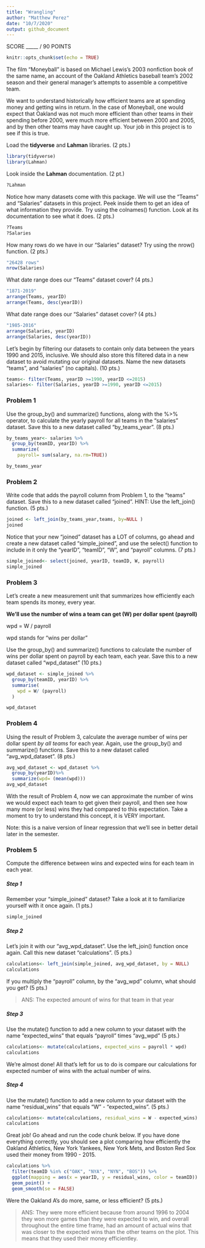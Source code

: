 ```yaml
---
title: "Wrangling"
author: "Matthew Perez"
date: "10/7/2020"
output: github_document
---
```


SCORE _____ / 90 POINTS
```r
knitr::opts_chunk$set(echo = TRUE) 
```


The film "Moneyball" is based on Michael Lewis's 2003 nonfiction book of the same name, an account of the Oakland Athletics baseball team's 2002 season and their general manager's attempts to assemble a competitive team.

We want to understand historically how efficient teams are at spending money and getting wins in return. In the case of Moneyball, one would expect that Oakland was not much more efficient than other teams in their spending before 2000, were much more efficient between 2000 and 2005, and by then other teams may have caught up. Your job in this project is to see if this is true.

Load the **tidyverse** and **Lahman** libraries. (2 pts.)

```r
library(tidyverse)
library(Lahman)
```

Look inside the **Lahman** documentation. (2 pt.)

```r
?Lahman
```

Notice how many datasets come with this package. We will use the "Teams" and "Salaries" datasets in this project. Peek inside them to get an idea of what information they provide. Try using the colnames() function. Look at its documentation to see what it does. (2 pts.)

```r
?Teams
?Salaries
```

How many rows do we have in our "Salaries" dataset? Try using the nrow() function. (2 pts.)

```r
"26428 rows"
nrow(Salaries)
```

What date range does our "Teams" dataset cover? (4 pts.)

```r
"1871-2019"
arrange(Teams, yearID)
arrange(Teams, desc(yearID))
```

What date range does our "Salaries" dataset cover? (4 pts.)

```r
"1985-2016"
arrange(Salaries, yearID)
arrange(Salaries, desc(yearID))
```

Let's begin by filtering our datasets to contain only data between the years 1990 and 2015, inclusive. We should also store this filtered data in a new dataset to avoid mutating our original datasets. Name the new datasets "teams", and "salaries" (no capitals). (10 pts.)

```r
teams<- filter(Teams, yearID >=1990, yearID <=2015)
salaries<- filter(Salaries, yearID >=1990, yearID <=2015)

```

### Problem 1

Use the group_by() and summarize() functions, along with the %>% operator, to calculate the yearly payroll for all teams in the "salaries" dataset. Save this to a new dataset called "by_teams_year". (8 pts.)

```r
by_teams_year<- salaries %>%
  group_by(teamID, yearID) %>%
  summarize(
    payroll= sum(salary, na.rm=TRUE))

by_teams_year
```

### Problem 2

Write code that adds the payroll column from Problem 1, to the "teams" dataset. Save this to a new dataset called "joined".
HINT: Use the left_join() function. (5 pts.)

```r
joined <- left_join(by_teams_year,teams, by=NULL )
joined
```

Notice that your new "joined" dataset has a LOT of columns, go ahead and create a new dataset called "simple_joined", and use the select() function to include in it only the "yearID", "teamID", "W", and "payroll" columns. (7 pts.)

```r
simple_joined<- select(joined, yearID, teamID, W, payroll)
simple_joined
```

### Problem 3

Let's create a new measurement unit that summarizes how efficiently each team spends its money, every year. 

**We’ll use the number of wins a team can get (W) per dollar spent (payroll)**

wpd = W / payroll

wpd stands for "wins per dollar"

Use the group_by() and summarize() functions to calculate the number of wins per dollar spent on payroll by each team, each year. Save this to a new dataset called "wpd_dataset" (10 pts.)

```r
wpd_dataset <- simple_joined %>%
  group_by(teamID, yearID) %>%
  summarise(
    wpd = W/ (payroll)
  )

wpd_dataset
```

### Problem 4 

Using the result of Problem 3, calculate the average number of wins per dollar spent *by all teams* for each year. Again, use the group_by() and summarize() functions. Save this to a new dataset called "avg_wpd_dataset". (8 pts.)

```r
avg_wpd_dataset <- wpd_dataset %>%
  group_by(yearID)%>%
  summarize(wpd= (mean(wpd)))
avg_wpd_dataset
```

With the result of Problem 4, now we can approximate the number of wins we would expect each team to get given their payroll, and then see how many more (or less) wins they had compared to this expectation. Take a moment to try to understand this concept, it is VERY important. 

Note: this is a naive version of linear regression that we’ll see in better detail later in the semester.

### Problem 5
Compute the difference between wins and expected wins for each team in each year.

##### Step 1
Remember your "simple_joined" dataset? Take a look at it to familiarize yourself with it once again. (1 pts.)

```r
simple_joined
```

##### Step 2
Let's join it with our "avg_wpd_dataset". Use the left_join() function once again. Call this new dataset "calculations". (5 pts.)

```r
calculations<- left_join(simple_joined, avg_wpd_dataset, by = NULL) 
calculations
```


If you multiply the "payroll" column, by the "avg_wpd" column, what should you get? (5 pts.)

> ANS: The expected amount of wins for that team in that year

##### Step 3
Use the mutate() function to add a new column to your dataset with the name "expected_wins" that equals "payroll" times "avg_wpd" (5 pts.)

```r
calculations<- mutate(calculations, expected_wins = payroll * wpd)
calculations

```

We're almost done! All that's left for us to do is compare our calculations for expected number of wins with the actual number of wins. 

##### Step 4
Use the mutate() function to add a new column to your dataset with the name "residual_wins" that equals "W" - "expected_wins". (5 pts.)

```r
calculations<- mutate(calculations, residual_wins = W - expected_wins)
calculations
```

Great job! Go ahead and run the code chunk below. If you have done everything correctly, you should see a plot comparing how efficiently the Oakland Athletics, New York Yankees, New York Mets, and Boston Red Sox used their money from 1990 - 2015.

```r
calculations %>%
  filter(teamID %in% c("OAK", "NYA", "NYN", "BOS")) %>%
  ggplot(mapping = aes(x = yearID, y = residual_wins, color = teamID)) +
  geom_point() +
  geom_smooth(se = FALSE)
```

Were the Oakland A's do more, same, or less efficient? (5 pts.)

> ANS:  They were more efficient because from around 1996 to 2004 they won more games than they were expected to win, and overall throughout the entire time frame, had an amount of actual wins that was closer to the expected wins than the other teams on the plot. This means that they used their money efficientley.  



















